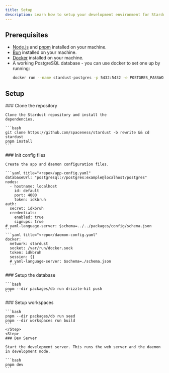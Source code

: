 ```yaml
---
title: Setup
description: Learn how to setup your development environment for Stardust.
---
```


## Prerequisites

- [Node.js](https://nodejs.org/en/download) and [pnpm](https://pnpm.io/installation) installed on your machine.
- [Bun](https://bun.sh/docs/installation) installed on your machine.
- [Docker](https://docs.docker.com/get-docker/) installed on your machine.
- A working PostgreSQL database - you can use docker to set one up by running:
  ```bash
  docker run --name stardust-postgres -p 5432:5432 -e POSTGRES_PASSWORD=stardustdev -d postgres
  ```

## Setup

<Steps>
  <Step>
    ### Clone the repository

    Clone the Stardust repository and install the
    dependencies.

    ```bash
    git clone https://github.com/spaceness/stardust -b rewrite && cd stardust
    pnpm install
    ```

  </Step>
  <Step>
    ### Init config files

    Create the app and daemon configuration files.

    ```yaml title="<repo>/app-config.yaml"
    databaseUrl: "postgresql://postgres:example@localhost/postgres"
    nodes:
      - hostname: localhost
        id: default
        port: 4000
        token: idkbruh
    auth:
      secret: idkbruh
      credentials:
        enabled: true
        signups: true
    # yaml-language-server: $schema=../../packages/config/schema.json
    ```
    ```yaml title="<repo>/daemon-config.yaml"
    docker:
      network: stardust
      socket: /var/run/docker.sock
      token: idkbruh
      session: {}
      # yaml-language-server: $schema=./schema.json
      ```

  </Step>
  <Step>
    ### Setup the database

    ```bash
    pnpm --dir packages/db run drizzle-kit push
    ```

  </Step>
  <Step>
    ### Setup workspaces

    ```bash
    pnpm --dir packages/db run seed
    pnpm --dir workspaces run build
    ```
    </Step>
    <Step>
    ### Dev Server

    Start the development server. This runs the web server and the daemon in development mode.

    ```bash
    pnpm dev
    ```

  </Step>
</Steps>
